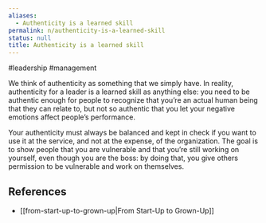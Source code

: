 ```yaml
---
aliases:
  - Authenticity is a learned skill
permalink: n/authenticity-is-a-learned-skill
status: null
title: Authenticity is a learned skill
---
```

#leadership #management

We think of authenticity as something that we simply have. In reality, authenticity for a leader is a learned skill as anything else: you need to be authentic enough for people to recognize that you’re an actual human being that they can relate to, but not so authentic that you let your negative emotions affect people’s performance.

Your authenticity must always be balanced and kept in check if you want to use it at the service, and not at the expense, of the organization. The goal is to show people that you are vulnerable and that you’re still working on yourself, even though you are the boss: by doing that, you give others permission to be vulnerable and work on themselves.

## References

- [[from-start-up-to-grown-up|From Start-Up to Grown-Up]]
